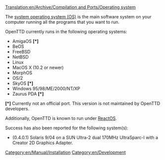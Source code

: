[[Translation:en/Archive/Compilation and Ports/Operating system]]
[[Category:en/Manual/Installation]]
[[Category:en/Development]]

The [https://www.wikipedia.org/wiki/en:Operating system operating system (OS)] is the main software system on your computer running all the programs that you want to run.

OpenTTD currently runs in the following operating systems:
* AmigaOS <strong>[*]</strong>
* BeOS
* FreeBSD
* NetBSD
* Linux
* MacOS X (10.2 or newer)
* MorphOS
* OS/2
* SkyOS <strong>[*]</strong>
* Windows 95/98/ME/2000/NT/XP
* Zaurus PDA <strong>[*]</strong>


<strong>[*]</strong> Currently not an official port. This version is not maintained by OpenTTD developers.

Additionally, OpenTTD is known to run under [http://www.reactos.com/ ReactOS].


Success has also been reported for the following system(s):
* (0.4.0.1) Solaris 9/04 on a SUN Ultra-2 dual 170MHz UltraSparc-I with a Creator 2D Graphics Adapter.